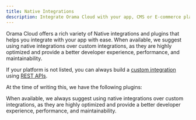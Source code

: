 ```yaml
---
title: Native Integrations
description: Integrate Orama Cloud with your app, CMS or E-commerce platform
---
```


Orama Cloud offers a rich variety of Native integrations and plugins that helps you integrate with your app with ease. When available, we suggest using native integrations over custom integrations, as they are highly optimized and provide a better developer experience, performance, and maintainability.

If your platform is not listed, you can always build a [custom integration](/) using [REST APIs](/).

At the time of writing this, we have the following plugins:

<div className='grid grid-cols-1 md:grid-cols-4 gap-8'>
  <ImageCTA
    title="Shopify"
    description="Connect your Shopify store to Orama Cloud"
    image="/docs/cloud/shopify.webp"
    href="/docs/cloud/data-sources/native-integrations/shopify"
  />
  <ImageCTA
    title="Strapi"
    description="Integrate Orama Cloud with your Strapi CMS"
    image="/docs/cloud/strapi.webp"
    href="/docs/cloud/data-sources/native-integrations/strapi"
  />
  <ImageCTA
    title="Docusaurus"
    description="Install a plugin to index your Docusaurus site content"
    image="/docs/cloud/docusaurus.webp"
    href="/docs/cloud/data-sources/native-integrations/docusaurus"
  />
  <ImageCTA
    title="ElasticPath"
    description="Connect your ElasticPath store to Orama Cloud"
    image="/docs/cloud/elasticpath.webp"
    href="/docs/cloud/data-sources/native-integrations/elasticpath"
  />
	<ImageCTA
		title="PostgreSQL"
		description="Connect your PostgreSQL database to Orama Cloud"
		image="/docs/cloud/postgresql.webp"
		href="/docs/cloud/data-sources/native-integrations/postgresql"
	/>
</div>

When available, we always suggest using native integrations over custom integrations, as they are highly optimized and provide a better developer experience, performance, and maintainability.
